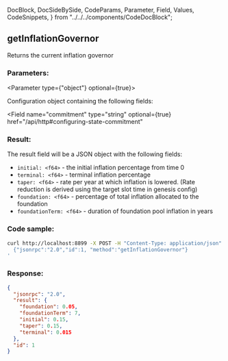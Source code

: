   DocBlock,
  DocSideBySide,
  CodeParams,
  Parameter,
  Field,
  Values,
  CodeSnippets,
} from "../../../components/CodeDocBlock";

<DocBlock>

## getInflationGovernor

Returns the current inflation governor

<DocSideBySide>
<CodeParams>

### Parameters:

<Parameter type={"object"} optional={true}>

Configuration object containing the following fields:

<Field
  name="commitment"
  type="string"
  optional={true}
  href="/api/http#configuring-state-commitment"
></Field>

</Parameter>

### Result:

The result field will be a JSON object with the following fields:

- `initial: <f64>` - the initial inflation percentage from time 0
- `terminal: <f64>` - terminal inflation percentage
- `taper: <f64>` - rate per year at which inflation is lowered. (Rate reduction is derived using the target slot time in genesis config)
- `foundation: <f64>` - percentage of total inflation allocated to the foundation
- `foundationTerm: <f64>` - duration of foundation pool inflation in years

</CodeParams>

<CodeSnippets>

### Code sample:

```bash
curl http://localhost:8899 -X POST -H "Content-Type: application/json" -d '
  {"jsonrpc":"2.0","id":1, "method":"getInflationGovernor"}
'
```

### Response:

```json
{
  "jsonrpc": "2.0",
  "result": {
    "foundation": 0.05,
    "foundationTerm": 7,
    "initial": 0.15,
    "taper": 0.15,
    "terminal": 0.015
  },
  "id": 1
}
```

</CodeSnippets>
</DocSideBySide>
</DocBlock>

